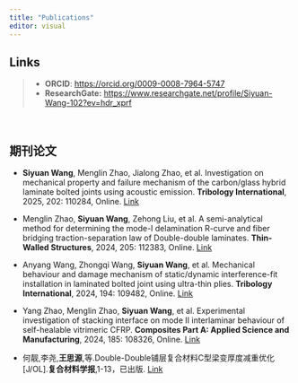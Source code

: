 ```yaml
---
title: "Publications"
editor: visual
---
```


::: callout-note
## Links

> -   **ORCID**: <https://orcid.org/0009-0008-7964-5747>
> -   **ResearchGate:** <https://www.researchgate.net/profile/Siyuan-Wang-102?ev=hdr_xprf>
:::

 

## 期刊论文

-   **Siyuan Wang**, Menglin Zhao, Jialong Zhao, et al. Investigation on mechanical property and failure mechanism of the carbon/glass hybrid laminate bolted joints using acoustic emission. **Tribology International**, 2025, 202: 110284, Online. [Link](http://dx.doi.org/10.1016/j.triboint.2024.110284)

-   Menglin Zhao, **Siyuan Wang**, Zehong Liu, et al. A semi-analytical method for determining the mode-I delamination R-curve and fiber bridging traction-separation law of Double-double laminates. **Thin-Walled Structures**, 2024, 205: 112383, Online. [Link](http://dx.doi.org/10.1016/j.tws.2024.112383)

-   Anyang Wang, Zhongqi Wang, **Siyuan Wang**, et al. Mechanical behaviour and damage mechanism of static/dynamic interference-fit installation in laminated bolted joint using ultra-thin plies. **Tribology International**, 2024, 194: 109482, Online. [Link](http://dx.doi.org/10.1016/j.triboint.2024.109482)

-   Yang Zhao, Menglin Zhao, **Siyuan Wang**, et al. Experimental investigation of stacking interface on mode II interlaminar behaviour of self-healable vitrimeric CFRP. **Composites Part A: Applied Science and Manufacturing**, 2024, 185: 108326, Online. [Link](http://dx.doi.org/10.1016/j.compositesa.2024.108326)

-   何靓,李尧,**王思源**,等.Double-Double铺层复合材料C型梁变厚度减重优化\[J/OL\].**复合材料学报**,1-13，已出版. [Link](https://doi.org/10.13801/j.cnki.fhclxb.20241205.002.)